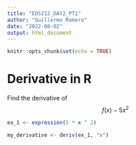 ```yaml
---
title: "EDS212_DAY2_PT1"
author: "Guillermo Romero"
date: "2022-08-02"
output: html_document
---
```


```r
knitr::opts_chunk$set(echo = TRUE)
```

# Derivative in R

Find the derivative of $$f(x) - 5x^2$$
```r
ex_1 <- expression(5 * x ^ 2)

my_derivative <- deriv(ex_1, "x")
```

